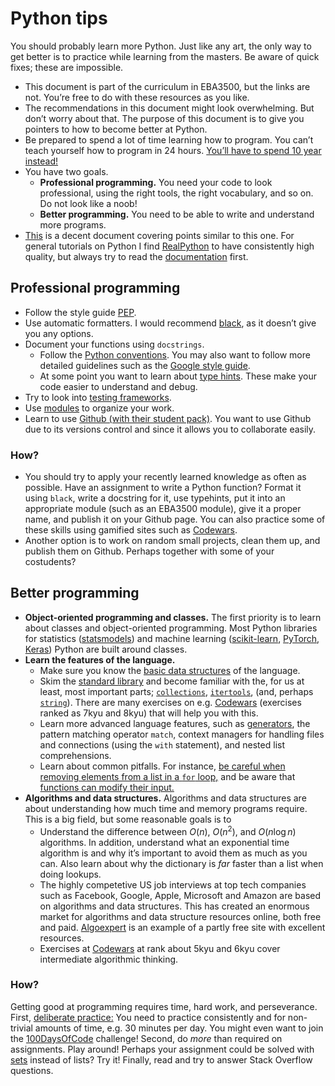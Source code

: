 # Python tips {.unnumbered}

You should probably learn more Python. Just like any art, the only way to get better is to practice while learning from the masters. Be aware of quick fixes; these are impossible.

-   This document is part of the curriculum in EBA3500, but the links are not. You're free to do with these resources as you like.
-   The recommendations in this document might look overwhelming. But don't worry about that. The purpose of this document is to give you pointers to how to become better at Python.
-   Be prepared to spend a lot of time learning how to program. You can't teach yourself how to program in 24 hours. [You'll have to spend 10 year instead!](https://www.norvig.com/21-days.html)
-   You have two goals.
    -   **Professional programming.** You need your code to look professional, using the right tools, the right vocabulary, and so on. Do not look like a noob!
    -   **Better programming.** You need to be able to write and understand more programs.
-   [This](https://towardsdatascience.com/how-to-write-high-quality-python-as-a-data-scientist-cde99f582675) is a decent document covering points similar to this one. For general tutorials on Python I find [RealPython](https://realpython.com) to have consistently high quality, but always try to read the [documentation](https://docs.python.org/3/) first.

## Professional programming

-   Follow the style guide [PEP](https://peps.python.org/pep-0008/).
-   Use automatic formatters. I would recommend [black](https://medium.com/@evaGachirwa/improving-python-code-quality-using-pylint-and-black-5094dbebc1b2), as it doesn't give you any options.
-   Document your functions using `docstrings`.
    -   Follow the [Python conventions](https://peps.python.org/pep-0257/). You may also want to follow more detailed guidelines such as the [Google style guide](https://google.github.io/styleguide/pyguide.html).
    -   At some point you want to learn about [type hints](https://realpython.com/lessons/type-hinting/). These make your code easier to understand and debug.
-   Try to look into [testing frameworks](https://realpython.com/python-testing/).
-   Use [modules](https://realpython.com/python-modules-packages/) to organize your work.
-   Learn to use [Github (with their student pack)](https://docs.github.com/en/education/explore-the-benefits-of-teaching-and-learning-with-github-education/use-github-for-your-schoolwork/apply-for-a-student-developer-pack). You want to use Github due to its versions control and since it allows you to collaborate easily.

### How?

-   You should try to apply your recently learned knowledge as often as possible. Have an assignment to write a Python function? Format it using `black`, write a docstring for it, use typehints, put it into an appropriate module (such as an EBA3500 module), give it a proper name, and publish it on your Github page. You can also practice some of these skills using gamified sites such as [Codewars](https://www.codewars.com/dashboard).
-   Another option is to work on random small projects, clean them up, and publish them on Github. Perhaps together with some of your costudents?

## Better programming

-   **Object-oriented programming and classes.** The first priority is to learn about classes and object-oriented programming. Most Python libraries for statistics ([statsmodels](https://www.statsmodels.org/stable/index.html)) and machine learning ([scikit-learn](https://scikit-learn.org/stable/), [PyTorch](https://pytorch.org), [Keras](https://keras.io)) Python are built around classes.
-   **Learn the features of the language.**
    -   Make sure you know the [basic data structures](https://docs.python.org/3/tutorial/datastructures.html) of the language.
    -   Skim the [standard library](https://docs.python.org/3/library/) and become familiar with the, for us at least, most important parts; [`collections`](https://docs.python.org/3/library/collections.html), [`itertools`](https://docs.python.org/3/library/itertools.html), (and, perhaps [`string`](https://docs.python.org/3/library/string.html)). There are many exercises on e.g. [Codewars](https://www.codewars.com/dashboard) (exercises ranked as 7kyu and 8kyu) that will help you with this.
    -   Learn more advanced language features, such as [generators](https://realpython.com/introduction-to-python-generators/), the pattern matching operator `match`, context managers for handling files and connections (using the `with` statement), and nested list comprehensions.
    -   Learn about common pitfalls. For instance, [be careful when removing elements from a list in a `for` loop,](https://towardsdatascience.com/3-rookie-mistakes-to-avoid-with-python-lists-625c0e8e57df) and be aware that [functions can modify their input.](https://www.dataquest.io/blog/tutorial-functions-modify-lists-dictionaries-python/)
-   **Algorithms and data structures.** Algorithms and data structures are about understanding how much time and memory programs require. This is a big field, but some reasonable goals is to
    -   Understand the difference between $O(n)$, $O(n^2)$, and $O(n\log n)$ algorithms. In addition, understand what an exponential time algorithm is and why it's important to avoid them as much as you can. Also learn about why the dictionary is *far* faster than a list when doing lookups.
    -   The highly competetive US job interviews at top tech companies such as Facebook, Google, Apple, Microsoft and Amazon are based on algorithms and data structures. This has created an enormous market for algorithms and data structure resources online, both free and paid. [Algoexpert](https://www.algoexpert.io/product) is an example of a partly free site with excellent resources. 
    -   Exercises at [Codewars](https://www.codewars.com/dashboard) at rank about 5kyu and 6kyu cover intermediate algorithmic thinking.

### How?

Getting good at programming requires time, hard work, and perseverance. First, [deliberate practice:](https://www.google.com/search?q=deliberate+practice+programming&sourceid=chrome&ie=UTF-8) You need to practice consistently and for non-trivial amounts of time, e.g. 30 minutes per day. You might even want to join the [100DaysOfCode](https://www.100daysofcode.com) challenge! Second, do *more* than required on assignments. Play around! Perhaps your assignment could be solved with [sets](https://docs.python.org/3/tutorial/datastructures.html#sets) instead of lists? Try it! Finally, read and try to answer Stack Overflow questions.
